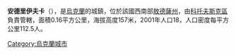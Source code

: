 {{coord|47|42|27|N|29|37|41|E|scale:30000|display=title}}

'''安德里伊夫卡'''（{{lang-uk|Андріївка}}），是[[烏克蘭|烏克蘭]]的城鎮，位於該國西南部[[敖德薩州|敖德薩州]]，由[[科托夫斯克區|科托夫斯克區]]負責管轄，面積0.16平方公里，海拔高度157米，2001年人口18，人口密度每平方公里112.5人。

{{Ukraine-geo-stub}}
[[Category:烏克蘭城市|Category:烏克蘭城市]]